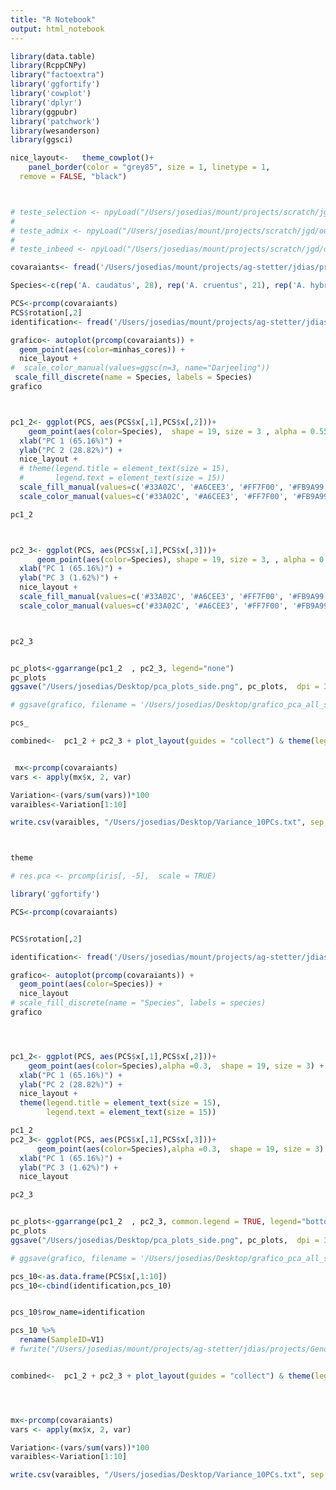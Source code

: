 ```yaml
---
title: "R Notebook"
output: html_notebook
---
```




```r

library(data.table)
library(RcppCNPy)
library("factoextra")
library('ggfortify')
library('cowplot')
library('dplyr')
library(ggpubr)
library('patchwork')
library(wesanderson)
library(ggsci)

```


```r

nice_layout<-   theme_cowplot()+
    panel_border(color = "grey85", size = 1, linetype = 1,
  remove = FALSE, "black")



# teste_selection <- npyLoad("/Users/josedias/mount/projects/scratch/jgd/outputs/fixed_GRE.selection.npy")
#
# teste_admix <- npyLoad("/Users/josedias/mount/projects/scratch/jgd/outputs/fixed_GRE.admix.Q.npy")
#
# teste_inbeed <- npyLoad("/Users/josedias/mount/projects/scratch/jgd/outputs/fixed_GRE.inbreed.npy")

covaraiants<- fread('/Users/josedias/mount/projects/ag-stetter/jdias/projects/Genome_browser/data/covariantes_data.cov')

Species<-c(rep('A. caudatus', 28), rep('A. cruentus', 21), rep('A. hybridus', 9),  rep('A. hypochondriacus', 18), rep('A. quitensis', 12))

PCS<-prcomp(covaraiants)
PCS$rotation[,2]
identification<- fread('/Users/josedias/mount/projects/ag-stetter/jdias/projects/Genome_browser/data/sampleID_AmaranthGDB', header = F)

grafico<- autoplot(prcomp(covaraiants)) +
  geom_point(aes(color=minhas_cores)) +
  nice_layout +
#  scale_color_manual(values=ggsc(n=3, name="Darjeeling"))
 scale_fill_discrete(name = Species, labels = Species)
grafico



pc1_2<- ggplot(PCS, aes(PCS$x[,1],PCS$x[,2]))+
    geom_point(aes(color=Species),  shape = 19, size = 3 , alpha = 0.55) +
  xlab("PC 1 (65.16%)") +
  ylab("PC 2 (28.82%)") +
  nice_layout +
  # theme(legend.title = element_text(size = 15),
  #       legend.text = element_text(size = 15))
  scale_fill_manual(values=c('#33A02C', '#A6CEE3', '#FF7F00', '#FB9A99', '#CAB2D6')) +
  scale_color_manual(values=c('#33A02C', '#A6CEE3', '#FF7F00', '#FB9A99', '#CAB2D6'))

pc1_2



pc2_3<- ggplot(PCS, aes(PCS$x[,1],PCS$x[,3]))+
      geom_point(aes(color=Species), shape = 19, size = 3, , alpha = 0.55)  +
  xlab("PC 1 (65.16%)") +
  ylab("PC 3 (1.62%)") +
  nice_layout +
  scale_fill_manual(values=c('#33A02C', '#A6CEE3', '#FF7F00', '#FB9A99', '#CAB2D6')) +
  scale_color_manual(values=c('#33A02C', '#A6CEE3', '#FF7F00', '#FB9A99', '#CAB2D6'))



pc2_3


pc_plots<-ggarrange(pc1_2  , pc2_3, legend="none")
pc_plots
ggsave("/Users/josedias/Desktop/pca_plots_side.png", pc_plots,  dpi = 300,   device = "png", height = 4)

# ggsave(grafico, filename = '/Users/josedias/Desktop/grafico_pca_all_samples.pdf' )

pcs_

combined<-  pc1_2 + pc2_3 + plot_layout(guides = "collect") & theme(legend.position = "bottom",   legend.key.size =2)


 mx<-prcomp(covaraiants)
vars <- apply(mx$x, 2, var)

Variation<-(vars/sum(vars))*100
varaibles<-Variation[1:10]

write.csv(varaibles, "/Users/josedias/Desktop/Variance_10PCs.txt", sep = '\t', quote = FALSE)



theme
```



```r
# res.pca <- prcomp(iris[, -5],  scale = TRUE)

```



```r

library('ggfortify')

PCS<-prcomp(covaraiants)


PCS$rotation[,2]

identification<- fread('/Users/josedias/mount/projects/ag-stetter/jdias/projects/Genome_browser/data/sampleID_AmaranthGDB', header = F)

grafico<- autoplot(prcomp(covaraiants)) +
  geom_point(aes(color=Species)) +
  nice_layout
# scale_fill_discrete(name = "Species", labels = species)
grafico




pc1_2<- ggplot(PCS, aes(PCS$x[,1],PCS$x[,2]))+
    geom_point(aes(color=Species),alpha =0.3,  shape = 19, size = 3) +
  xlab("PC 1 (65.16%)") +
  ylab("PC 2 (28.82%)") +
  nice_layout +
  theme(legend.title = element_text(size = 15),
        legend.text = element_text(size = 15))

pc1_2
pc2_3<- ggplot(PCS, aes(PCS$x[,1],PCS$x[,3]))+
      geom_point(aes(color=Species),alpha =0.3,  shape = 19, size = 3)  +
  xlab("PC 1 (65.16%)") +
  ylab("PC 3 (1.62%)") +
  nice_layout

pc2_3


pc_plots<-ggarrange(pc1_2  , pc2_3, common.legend = TRUE, legend="bottom")
pc_plots
ggsave("/Users/josedias/Desktop/pca_plots_side.png", pc_plots,  dpi = 300,   device = "png", height = 4)

# ggsave(grafico, filename = '/Users/josedias/Desktop/grafico_pca_all_samples.pdf' )

pcs_10<-as.data.frame(PCS$x[,1:10])
pcs_10<-cbind(identification,pcs_10)


pcs_10$row_name=identification

pcs_10 %>%
  rename(SampleID=V1)
# fwrite("/Users/josedias/mount/projects/ag-stetter/jdias/projects/Genome_browser/all_species_PC10.txt", sep="\t")


combined<-  pc1_2 + pc2_3 + plot_layout(guides = "collect") & theme(legend.position = "bottom",   legend.key.size =2)




mx<-prcomp(covaraiants)
vars <- apply(mx$x, 2, var)

Variation<-(vars/sum(vars))*100
varaibles<-Variation[1:10]

write.csv(varaibles, "/Users/josedias/Desktop/Variance_10PCs.txt", sep = '\t', quote = FALSE)

```
